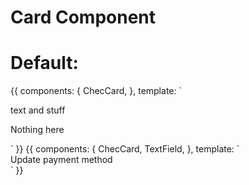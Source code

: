 
<Meta title="Components/Card" component={ChecCard} />

# Card Component

<Props of={ChecCard} />

# Default:

<Preview>
  <Story name="Default">
    {{
      components: {
        ChecCard,
      },
      template: `
        <div class="p-16 flex justify-center w-full bg-gray-100">
          <p>text and stuff</p>
          <ChecCard
            class="w-40 h-40"
          >
            <p class="self-center mx-auto">Nothing here</p>
          </ChecCard>
        </div>`
    }}
  </Story>
</Preview>
 

<Preview>
  <Story name="With inner elements">
    {{
      components: {
        ChecCard,
        TextField,
      },
      template: `
        <div class="p-16 flex justify-center w-full">
          <ChecCard
            class="w-full max-w-lg h-20 font-lato h-auto"
          >
            <div class="bg-gray-100 px-8 py-10 w-full">
              <span class="block text-lg text-gray-500 font-bold mb-4">
                Update payment method
              </span>
              <!-- flex grid -->
              <div class="flex -mx-2">
                <div class="w-1/2 px-2">
                  <TextField
                    class="w-full"
                    placeholder="First Name"
                  />
                </div>
                <div class="w-1/2 px-2">
                  <TextField
                    class="w-full"
                    placeholder="Last Name"
                  />
                </div>
              </div>
            </div>
          </ChecCard>
        </div>`
    }}
  </Story>
</Preview>